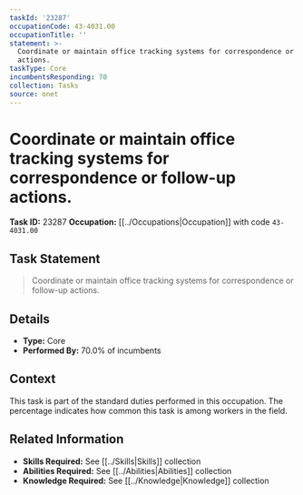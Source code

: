 ```yaml
---
taskId: '23287'
occupationCode: 43-4031.00
occupationTitle: ''
statement: >-
  Coordinate or maintain office tracking systems for correspondence or follow-up
  actions.
taskType: Core
incumbentsResponding: 70
collection: Tasks
source: onet
---
```

# Coordinate or maintain office tracking systems for correspondence or follow-up actions.

**Task ID:** 23287
**Occupation:** [[../Occupations|Occupation]] with code `43-4031.00`

## Task Statement

> Coordinate or maintain office tracking systems for correspondence or follow-up actions.

## Details

- **Type:** Core
- **Performed By:** 70.0% of incumbents

## Context

This task is part of the standard duties performed in this occupation. The percentage indicates how common this task is among workers in the field.

## Related Information

- **Skills Required:** See [[../Skills|Skills]] collection
- **Abilities Required:** See [[../Abilities|Abilities]] collection
- **Knowledge Required:** See [[../Knowledge|Knowledge]] collection
